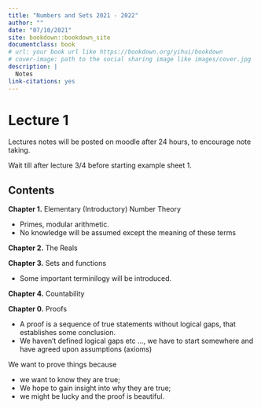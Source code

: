 ```yaml
--- 
title: "Numbers and Sets 2021 - 2022" 
author: ""
date: "07/10/2021"
site: bookdown::bookdown_site
documentclass: book
# url: your book url like https://bookdown.org/yihui/bookdown
# cover-image: path to the social sharing image like images/cover.jpg
description: |
  Notes
link-citations: yes
---
```



# Lecture 1 {-}

Lectures notes will be posted on moodle after 24 hours, to encourage note taking.

Wait till after lecture 3/4 before starting example sheet 1.

## Contents

**Chapter 1.** Elementary (Introductory) Number Theory

- Primes, modular arithmetic. 
- No knowledge will be assumed except the meaning of these terms

**Chapter 2.** The Reals

**Chapter 3.** Sets and functions

- Some important terminilogy will be introduced.

**Chapter 4.** Countability

**Chapter 0.** Proofs

- A proof is a sequence of true statements without logical gaps, that establishes some conclusion.
- We haven't defined logical gaps etc ..., we have to start somewhere and have agreed upon assumptions (axioms)

We want to prove things because 

- we want to know they are true;
- We hope to gain insight into why they are true;
- we might be lucky and the proof is beautiful.